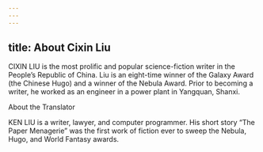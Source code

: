 ```yaml
---
---
---
```

title: About Cixin Liu
---



CIXIN LIU is the most prolific and popular science-fiction writer in the People’s Republic of China. Liu is an eight-time winner of the Galaxy Award (the Chinese Hugo) and a winner of the Nebula Award. Prior to becoming a writer, he worked as an engineer in a power plant in Yangquan, Shanxi.





About the Translator

KEN LIU is a writer, lawyer, and computer programmer. His short story “The Paper Menagerie” was the first work of fiction ever to sweep the Nebula, Hugo, and World Fantasy awards.
